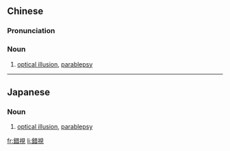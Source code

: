 {{also|错视}}
==Chinese==
{{zh-forms|s=错视}}

===Pronunciation===
{{zh-pron
|m=cuòshì
|c=co3 si6
|cat=n
}}

===Noun===
{{zh-noun}}

# [[optical illusion]], [[parablepsy]]

----

==Japanese==
{{ja-kanjitab|さく|し|yomi=o}}

===Noun===
{{ja-noun|さくし}}

# [[optical illusion]], [[parablepsy]]

[[fr:錯視]]
[[li:錯視]]